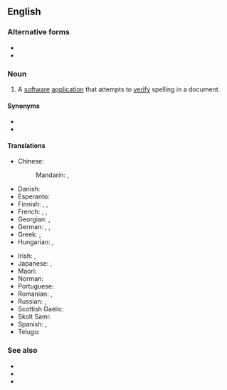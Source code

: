 {{also|spellchecker|spell-checker}}
==English==
{{wikipedia}}

===Alternative forms===
* {{l|en|spell-checker}}
* {{l|en|spellchecker}}

===Noun===
{{en-noun}}

# {{lb|en|computing}} A [[software]] [[application]] that attempts to [[verify]] spelling in a document.

====Synonyms====
* {{l|en|speller}}
* {{l|en|spelling checker}}

====Translations====
{{trans-top|software application}}
* Chinese:
*: Mandarin: {{t|cmn|[[拼寫]][[檢查]]}}, {{t|cmn|[[拼写]][[检查]]|tr=pīnxiě jiǎnchá}}
* Danish: {{t|da|stavekontrol|c}}
* Esperanto: {{t|eo|literumilo}}
* Finnish: {{t+|fi|oikoluku}}, {{t|fi|oikolukuohjelma}}, {{t|fi|oikeinkirjoituksen tarkistin}}
* French: {{t+|fr|correcteur orthographique|m}}, {{t+|fr|vérificateur orthographique|m}}, {{t+|fr|vérificateur d'orthographe|m}}
* Georgian: {{t|ka|მართლწერის შემმოწმებელი}}, {{t|ka|მართლწერის შემმოწმებელი პროგრამა}}
* German: {{t|de|Rechtschreibprüfung|f}}, {{t|de|Rechtschreibkorrekturprogramm|n}}, {{t|de|Rechtschreibprogramm|n}}
* Greek: {{t+|el|ορθογράφος|m}}, {{t|el|ορθογραφικός έλεγχος|m}}
* Hungarian: {{t|hu|helyesírás-ellenőrző}}, {{t|hu|[[helyesírás-ellenőrző]] [[program]]/[[szoftver]]/[[rendszer]]}}
{{trans-mid}}
* Irish: {{t|ga|seiceálaí litrithe|m}}, {{t|ga|litreoir|m}}
* Japanese: {{t|ja|スペルチェッカ|tr=superuchekka}}, {{t|ja|スペルチェッカー|tr=superuchekkā}}
* Maori: {{t|mi|pūmanawa tātaki kupu}}
* Norman: {{t|nrf|corrigeux d'êcrithie|m}} {{qualifier|Jersey}}
* Portuguese: {{t+|pt|corretor ortográfico|m}}
* Romanian: {{t|ro|verificator ortografic|m}}, {{t|ro|controlor ortografic|m}}
* Russian: {{t|ru|[[програ́мма]] [[проверка|прове́рки]] [[орфография|орфогра́фии]]|f}}, {{t|ru|[[прове́рка]] [[орфография|орфогра́фии]]|f}}
* Scottish Gaelic: {{t|gd|dearbhair-litreachaidh|m}}
* Skolt Sami: {{t|sms|vuõigglookkâmprogramm}}
* Spanish: {{t|es|corrector ortográfico|m}}, {{t|es|corrector|m}}
* Telugu: {{t+|te|పద పరిష్కరిణి}}
{{trans-bottom}}

===See also===
* {{l|en|autocorrect}}
* {{l|en|Cupertino effect}}
* {{l|en|spello}}